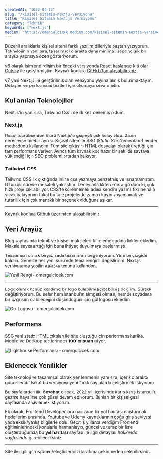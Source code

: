 ```yaml
---
createdAt: "2022-04-22"
slug: "/kisisel-sitemin-nextjs-versiyonu"
title: "Kişisel Sitemin Next.js Versiyonu"
category: "Teknik"
keywords: ["Next.js"]
medium: "https://omergulcicek.medium.com/kişisel-sitemin-nextjs-versiyonu-898ade092187"
---
```


Düzenli aralıklarla kişisel sitemi farklı yazılım dilleriyle baştan yazıyorum. Teknolojinin yanı sıra, tasarımsal olarakta daha minimal, sade ve şık bir arayüz yapmaya özen gösteriyorum.

v6 olarak isimlendirdiğim bir önceki versiyonda React başlangıç kiti olan <a href="https://www.gatsbyjs.com/" rel="noopener noreferrer" target="_blank">Gatsby</a> ile geliştirmiştim. Kaynak kodlara <a href="https://github.com/omergulcicek/omergulcicek.com-old-versions/tree/main/v6" rel="noopener noreferrer" target="_blank">GitHub'tan ulaşabilirsiniz</a>.

v7 yani Next.js ile geliştirilmiş olan versiyonu yayına almış bulunmaktayım. Detaylar ve performans testleri için okumaya devam edin.

## Kullanılan Teknolojiler

Next.js'in yanı sıra, Tailwind Css'i de ilk kez denemiş oldum.

### Next.js

React tecrübemden ötürü Next.js'e geçmek çok kolay oldu. Zaten neredeyse birebir aynısı. Kişisel sitemde SSG _(Static Site Generation)_ render methodunu kullandım. Tüm site çıktısını HTML dosyaları olarak ürettiği için tam performans veriyor. Ayrıca tüm kaynak kod hazır bir şekilde sayfaya yüklendiği için SEO problemi ortadan kalkıyor.

### Tailwind CSS

Tailwind CSS ilk çıktığında inline css yazmaya benzetmiş ve ısınamamıştım. Uzun bir sürede mesafeli yaklaştım. Deneyimledikten sonra gördüm ki, çok hızlı proje çıkılabiliyor. CSS'te körelmemek adına kendim yazma fikrine hâlâ sıcak bakıyorum fakat bu tarz projelerde zaman kaybı yaşamamak ve tutarlılık için çok mantıklı bir seçenek olduğuna aşikar.

---

Kaynak kodlara <a href="https://github.com/omergulcicek/omergulcicek.com" rel="noopener noreferrer" target="_blank">Github üzerinden</a> ulaşabilirsiniz.

## Yeni Arayüz

Blog sayfasında teknik ve kişisel makaleleri filtrelemek adına linkler ekledim. Makale sayısı arttığı için buna ihtiyaç duyulmaya başlanmıştı.

Tasarımsal olarak beyaz sade tasarımları beğeniyorum. Yine bu çizgide kaldım. Genelde her yeni sürümde tema rengimi değiştiririm. Next.js versionunda yeşilin `#16a34a` tonunu kullandım.

![Yeşil Rengi - omergulcicek.com](/img/blog/2022-04-22/renk.png)

---

Logo olarak henüz kendime bir logo bulabilmiş/çizebilmiş değilim. Sürekli değiştiriyorum. Bu sefer hem İstanbul'ın simgesi olması, hemde soyadıma bir çağrışım olabileceğini düşündüğüm için gül logosu ekledim.

![Gül Logosu - omergulcicek.com](/img/blog/2022-04-22/logo.png)

## Performans

SSG yani static HTML çıktıları ile site oluştuğu için performans harika. Mobile ve Desktop testlerinden **100'er puan** alıyor.

![Lighthouse Performansı - omergulcicek.com](/img/blog/2022-04-22/performans.png)

## Eklenecek Yenilikler

Site teknoloji ve tasarımsal olarak yenilenmenin yanı sıra, içerik olarakta güncellendi. Fakat bu versiyona yeni farklı sayfalarda geliştirmek istiyorum.

Bu sayfalardan ilki **Seyahat** olacak. 2022 yılı içerisinde karış karış İstanbul'u gezme hayalime çok güzel devam ediyorum. Bunları bir kişisel gezi sayfasında arşivlemek istiyorum.

Ek olarak, Frontend Developer'lara nacizane bir yol haritası oluşturmak hedeflerim arasında. Youtube ve Udemy kaynaklarının çoğu giriş seviyesi yada eksik/yanlış bilgilerle dolu. Geçmiş yıllarda verdiğim Frontend eğitiminlerindeki konularla harmanlayıp, güncel ve temiz bir liste oluşturduğumda bu **yol haritası** sayfası ile ilgili detayları _hakkımda sayfasında_ görebileceksiniz.

---

Site ile ilgili görüş/öneri/eleştirilerinizi tarafıma çekinmeden iletebilirsiniz.
